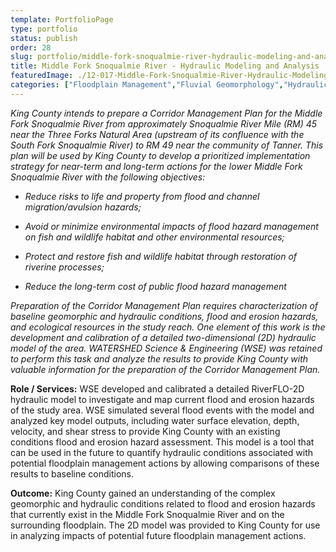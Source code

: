 ```yaml
---
template: PortfolioPage
type: portfolio
status: publish
order: 28
slug: portfolio/middle-fork-snoqualmie-river-hydraulic-modeling-and-analysis
title: Middle Fork Snoqualmie River - Hydraulic Modeling and Analysis
featuredImage: ./12-017-Middle-Fork-Snoqualmie-River-Hydraulic-Modeling-and-Analysis.jpg
categories: ["Floodplain Management","Fluvial Geomorphology","Hydraulic Modeling & Analysis"]
---
```


_King County intends to prepare a Corridor Management Plan for the Middle Fork Snoqualmie River from approximately Snoqualmie River Mile (RM) 45 near the Three Forks Natural Area (upstream of its confluence with the South Fork Snoqualmie River) to RM 49 near the community of Tanner. This plan will be used by King County to develop a prioritized implementation strategy for near-term and long-term actions for the lower Middle Fork Snoqualmie River with the following objectives:_  

  
*   _Reduce risks to life and property from flood and channel migration/avulsion hazards;_
  
*   _Avoid or minimize environmental impacts of flood hazard management on fish and wildlife habitat and other environmental resources;_
  
*   _Protect and restore fish and wildlife habitat through restoration of riverine processes;_
  
*   _Reduce the long-term cost of public flood hazard management_
  

  
_Preparation of the Corridor Management Plan requires characterization of baseline geomorphic and hydraulic conditions, flood and erosion hazards, and ecological resources in the study reach. One element of this work is the development and calibration of a detailed two-dimensional (2D) hydraulic model of the area. WATERSHED Science & Engineering (WSE) was retained to perform this task and analyze the results to provide King County with valuable information for the preparation of the Corridor Management Plan._  
  
**Role / Services:** WSE developed and calibrated a detailed RiverFLO-2D hydraulic model to investigate and map current flood and erosion hazards of the study area. WSE simulated several flood events with the model and analyzed key model outputs, including water surface elevation, depth, velocity, and shear stress to provide King County with an existing conditions flood and erosion hazard assessment. This model is a tool that can be used in the future to quantify hydraulic conditions associated with potential floodplain management actions by allowing comparisons of these results to baseline conditions.  
  
**Outcome:** King County gained an understanding of the complex geomorphic and hydraulic conditions related to flood and erosion hazards that currently exist in the Middle Fork Snoqualmie River and on the surrounding floodplain. The 2D model was provided to King County for use in analyzing impacts of potential future floodplain management actions.